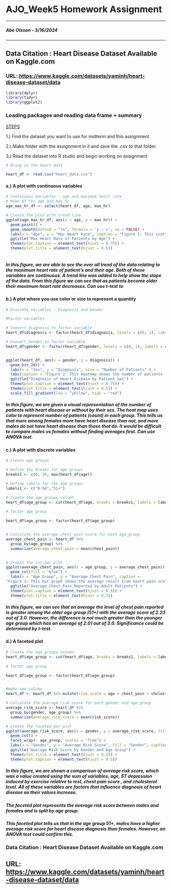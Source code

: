 # AJO_Week5 Homework Assignment

------------------------------------------------------------------------

##### Abe Olsson - 3/16/2024

------------------------------------------------------------------------

## Data Citation : Heart Disease Dataset Available on Kaggle.com

### URL: <https://www.kaggle.com/datasets/yaminh/heart-disease-dataset/data>

```r

library(dplyr)
library(tidyr)
library(ggplot2)

```

### Loading packages and reading data frame + summary

[STEPS]{.underline}

1.) Find the dataset you want to use for midterm and this assignment.

2.) Make folder with the assignment in it and save the .csv to that folder.

3.) Read the dataset into R studio and begin working on assignment

```r
# Bring in the heart data

heart_df <- read.csv("heart_data.csv")

```

#### a.) A plot with continuous variables

```r
# Continuous Variables - age and maximum heart rate
# Make df for age and max_hr
age_max_hr_df <- select(heart_df, age, max_hr)

# Create the plot with trend line
ggplot(age_max_hr_df, aes(x = age, y = max_hr)) +
  geom_point() +
  geom_smooth(method = "lm", formula = 'y ~ x', se = FALSE) +  
  labs(x = "Age", y = "Max Heart Rate", caption = "Figure 1: This scatter plot shows the patient's age and maxiumum heart rate recorded.\n The trend line shows the relationship between age and maximum heart rate.") +
  ggtitle("Max Heart Rate of Patients by Age") +
  theme(plot.caption = element_text(hjust = 0.75)) +
  theme(plot.title = element_text(hjust = 0.5)) 
  
```

##### In this figure, we are able to see the over all trend of the data relating to the maximum heart rate of patient's and their age. Both of these variables are continuous. A trend line was added to help show the slope of the data. From this figure we can see that as patients become older their maximum heart rate decreases. Can use t-test to 

#### b.) A plot where you use color or size to represent a quantity

```r
# Discrete Variables - Diagnosis and Gender

#Factor variables 

# Convert diagnosis to factor variable
heart_df$diagnosis <- factor(heart_df$diagnosis, levels = c(0, 1), labels = c("No Heart Disease", "Diagnosed with Heart Disease"))

# Convert Gender to factor variable
heart_df$gender <- factor(heart_df$gender, levels = c(0, 1), labels = c("Male", "Female"))


ggplot(heart_df, aes(x = gender, y = diagnosis)) +
  geom_bin_2d() +
  labs(x = "Sex", y = "Diagnosis", size = "Number of Patients" ) +
  labs(caption = "Figure 2: This heatmap shows the number of patients (count)\n with or without a heart disease diagnosis by their sex.") +
  ggtitle("Diagnosis of Heart Disease by Patient Sex") +
  theme(plot.caption = element_text(hjust = 0.75)) +
  theme(plot.title = element_text(hjust = 0.5)) +
  scale_fill_gradient(low = "yellow", high = "red")


```

##### In this figure, we are given a visual representation of the number of patients with heart disease or without by their sex. The heat map uses color to represent number of patients (count) in each group. This tells us that more among females more have heart disease than not, and more males do not have heart disease than those that do. It would be difficult to compare males vs females without finding averages first. Can use ANOVA test. 

#### c.) A plot with discrete variables

```r

# Create age groups

# Define the breaks for age groups
breaks1 <- c(0, 50, max(heart_df$age))

# Define labels for the age groups
labels1 <- c("0-50","51+")

# Create the age_groups column
heart_df$age_group <- cut(heart_df$age, breaks = breaks1, labels = labels1, right = TRUE)
 
# factor age group

heart_df$age_group <- factor(heart_df$age_group)


# Calculate the average chest_pain score for each age_group
average_chest_pain <- heart_df %>%
  group_by(age_group) %>%
  summarize(average_chest_pain = mean(chest_pain))

  
# Create the col bar plot
ggplot(average_chest_pain, aes(x = age_group, y = average_chest_pain)) +
  geom_col(fill = "blue") +
  labs(x = "Age Group", y = "Average Chest Pain", caption = 
"Figure 3: This bar graph shows the average result from heart pain scale reports from adult patients within various age groups.\n The chest pain scale cosists of 0 (no pain) to 3 (intolerable). ") +
  ggtitle("Average Chest Pain Reported by Adult Patients") +
  theme(plot.caption = element_text(hjust = 0.5)) + 
  theme(plot.title = element_text(hjust = 0.5)) 

```

##### In this figure, we can see that on average the level of chest pain reported is greater among the older age group (51+) with the average score of 2.23 out of 3.0. However, the difference is not much greater than the younger age group which has an average of 2.01 out of 3.0. Significance could be determined by t-test.

#### d.) A faceted plot

```r



# Create the age_groups column
heart_df$age_group <- cut(heart_df$age, breaks = breaks1, labels = labels1, right = TRUE)
 
# factor age group

heart_df$age_group <- factor(heart_df$age_group)


#make new column
heart_df <- heart_df %>% mutate(risk_score = age + chest_pain + cholesterol + st_depression)

# Calculate the average risk_score for each gender and age_group
average_risk_score <- heart_df %>%
  group_by(gender, age_group) %>%
  summarize(average_risk_score = mean(risk_score))

# Create the faceted bar plot
ggplot(average_risk_score, aes(x = gender, y = average_risk_score, fill = gender)) +
  geom_col() +
  facet_wrap(~ age_group, scales = "free") +
  labs(x = "Gender", y = "Average Risk Score", fill = "Gender", caption = "Figure 4: This faceted column bar plot compares the average calculated risk score\n between males and females within two age groups,\n 0-50 years of age, and 51+ years of age.") +
  ggtitle("Average Risk Score by Gender and Age Group") +
  theme(plot.title = element_text(hjust = 0.5)) +
  theme(plot.caption = element_text(hjust = 0.5)) 

```

##### In this figure, we are shown a comparison of average risk score, which was a value created using the sum of variables, age, ST depression induced by exercise relative to rest, chest pain score , and cholesterol level. All of these variables are factors that influence diagnosis of heart disease as their values increase. 

##### The faceted plot represents the average risk score between males and females and is split by age group. 

##### This faceted plot tells us that in the age group 51+, males have a higher average risk score for heart disease diagnosis than females. However, an ANOVA test could confirm this.  

### Data Citation : Heart Disease Dataset Available on Kaggle.com

## URL: <https://www.kaggle.com/datasets/yaminh/heart-disease-dataset/data>
